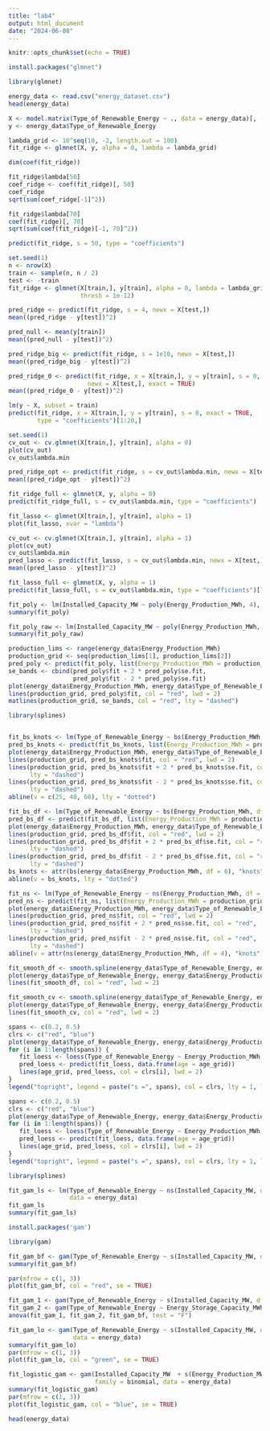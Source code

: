 ```yaml
---
title: "lab4"
output: html_document
date: "2024-06-08"
---
```


```r
knitr::opts_chunk$set(echo = TRUE)
```

```r
install.packages("glmnet")
```

```r
library(glmnet)

energy_data <- read.csv("energy_dataset.csv")
head(energy_data)
```

```r
X <- model.matrix(Type_of_Renewable_Energy ~ ., data = energy_data)[, -1]
y <- energy_data$Type_of_Renewable_Energy
```

```r
lambda_grid <- 10^seq(10, -2, length.out = 100)
fit_ridge <- glmnet(X, y, alpha = 0, lambda = lambda_grid)

dim(coef(fit_ridge))
```

```r
fit_ridge$lambda[50]
coef_ridge <- coef(fit_ridge)[, 50]
coef_ridge
sqrt(sum(coef_ridge[-1]^2))
```
````r
fit_ridge$lambda[70]
coef(fit_ridge)[, 70]
sqrt(sum(coef(fit_ridge)[-1, 70]^2))
````
````r
predict(fit_ridge, s = 50, type = "coefficients")
````
````r
set.seed(1)
n <- nrow(X)
train <- sample(n, n / 2)
test <- -train
fit_ridge <- glmnet(X[train,], y[train], alpha = 0, lambda = lambda_grid,
                    thresh = 1e-12)
````

````r
pred_ridge <- predict(fit_ridge, s = 4, newx = X[test,])
mean((pred_ridge - y[test])^2)
````

````r
pred_null <- mean(y[train])
mean((pred_null - y[test])^2)
````

````r
pred_ridge_big <- predict(fit_ridge, s = 1e10, newx = X[test,])
mean((pred_ridge_big - y[test])^2)
````

````r
pred_ridge_0 <- predict(fit_ridge, x = X[train,], y = y[train], s = 0, 
                      newx = X[test,], exact = TRUE)
mean((pred_ridge_0 - y[test])^2)
````

````r
lm(y ~ X, subset = train)
predict(fit_ridge, x = X[train,], y = y[train], s = 0, exact = TRUE, 
        type = "coefficients")[1:20,]
````

````r
set.seed(1)
cv_out <- cv.glmnet(X[train,], y[train], alpha = 0)
plot(cv_out)
cv_out$lambda.min
````

````r
pred_ridge_opt <- predict(fit_ridge, s = cv_out$lambda.min, newx = X[test,])
mean((pred_ridge_opt - y[test])^2)
````

````r
fit_ridge_full <- glmnet(X, y, alpha = 0)
predict(fit_ridge_full, s = cv_out$lambda.min, type = "coefficients")
````

````r
fit_lasso <- glmnet(X[train,], y[train], alpha = 1)
plot(fit_lasso, xvar = "lambda")
````

````r
cv_out <- cv.glmnet(X[train,], y[train], alpha = 1)
plot(cv_out)
cv_out$lambda.min
pred_lasso <- predict(fit_lasso, s = cv_out$lambda.min, newx = X[test,])
mean((pred_lasso - y[test])^2)
````

````r
fit_lasso_full <- glmnet(X, y, alpha = 1)
predict(fit_lasso_full, s = cv_out$lambda.min, type = "coefficients")[1:13,]
````

````r
fit_poly <- lm(Installed_Capacity_MW ~ poly(Energy_Production_MWh, 4), data = energy_data)
summary(fit_poly)
````

```r
fit_poly_raw <- lm(Installed_Capacity_MW ~ poly(Energy_Production_MWh, 4, raw = TRUE), data = energy_data)
summary(fit_poly_raw)
```

```r
production_lims <- range(energy_data$Energy_Production_MWh)
production_grid <- seq(production_lims[1], production_lims[2])
pred_poly <- predict(fit_poly, list(Energy_Production_MWh = production_grid), se.fit = TRUE)
se_bands <- cbind(pred_poly$fit + 2 * pred_poly$se.fit, 
                  pred_poly$fit - 2 * pred_poly$se.fit)
plot(energy_data$Energy_Production_MWh, energy_data$Type_of_Renewable_Energy, col = "darkgrey", cex = 0.5, xlim = production_lims)
lines(production_grid, pred_poly$fit, col = "red", lwd = 2)
matlines(production_grid, se_bands, col = "red", lty = "dashed")
```


```r
library(splines)


fit_bs_knots <- lm(Type_of_Renewable_Energy ~ bs(Energy_Production_MWh, knots = c(25, 40, 60)), data = energy_data)
pred_bs_knots <- predict(fit_bs_knots, list(Energy_Production_MWh = production_grid), se.fit = TRUE)
plot(energy_data$Energy_Production_MWh, energy_data$Type_of_Renewable_Energy, cex = 0.5, col = "darkgrey")
lines(production_grid, pred_bs_knots$fit, col = "red", lwd = 2)
lines(production_grid, pred_bs_knots$fit + 2 * pred_bs_knots$se.fit, col = "red",
      lty = "dashed")
lines(production_grid, pred_bs_knots$fit - 2 * pred_bs_knots$se.fit, col = "red",
      lty = "dashed")
abline(v = c(25, 40, 60), lty = "dotted")
```

```r
fit_bs_df <- lm(Type_of_Renewable_Energy ~ bs(Energy_Production_MWh, df = 6), data = energy_data)
pred_bs_df <- predict(fit_bs_df, list(Energy_Production_MWh = production_grid), se.fit = TRUE)
plot(energy_data$Energy_Production_MWh, energy_data$Type_of_Renewable_Energy, cex = 0.5, col = "darkgrey")
lines(production_grid, pred_bs_df$fit, col = "red", lwd = 2)
lines(production_grid, pred_bs_df$fit + 2 * pred_bs_df$se.fit, col = "red",
      lty = "dashed")
lines(production_grid, pred_bs_df$fit - 2 * pred_bs_df$se.fit, col = "red",
      lty = "dashed")
bs_knots <- attr(bs(energy_data$Energy_Production_MWh, df = 6), "knots")
abline(v = bs_knots, lty = "dotted")
```

```r
fit_ns <- lm(Type_of_Renewable_Energy ~ ns(Energy_Production_MWh, df = 4), data = energy_data)
pred_ns <- predict(fit_ns, list(Energy_Production_MWh = production_grid), se.fit = TRUE)
plot(energy_data$Energy_Production_MWh, energy_data$Type_of_Renewable_Energy, cex = 0.5, col = "darkgrey")
lines(production_grid, pred_ns$fit, col = "red", lwd = 2)
lines(production_grid, pred_ns$fit + 2 * pred_ns$se.fit, col = "red",
      lty = "dashed")
lines(production_grid, pred_ns$fit - 2 * pred_ns$se.fit, col = "red",
      lty = "dashed")
abline(v = attr(ns(energy_data$Energy_Production_MWh, df = 4), "knots"), lty = "dotted")
```

```r
fit_smooth_df <- smooth.spline(energy_data$Type_of_Renewable_Energy, energy_data$Energy_Production_MWh, df = 7)
plot(energy_data$Type_of_Renewable_Energy, energy_data$Energy_Production_MWh, cex = 0.5, col = "darkgrey")
lines(fit_smooth_df, col = "red", lwd = 2)
```

```r
fit_smooth_cv <- smooth.spline(energy_data$Type_of_Renewable_Energy, energy_data$Energy_Production_MWh, cv = TRUE)
plot(energy_data$Type_of_Renewable_Energy, energy_data$Energy_Production_MWh, cex = 0.5, col = "darkgrey")
lines(fit_smooth_cv, col = "red", lwd = 2)
```

```r
spans <- c(0.2, 0.5)
clrs <- c("red", "blue")
plot(energy_data$Type_of_Renewable_Energy, energy_data$Energy_Production_MWh, cex = 0.5, col = "darkgrey")
for (i in 1:length(spans)) {
   fit_loess <- loess(Type_of_Renewable_Energy ~ Energy_Production_MWh, span = spans[i], data = energy_data)
   pred_loess <- predict(fit_loess, data.frame(age = age_grid))
   lines(age_grid, pred_loess, col = clrs[i], lwd = 2)
}
legend("topright", legend = paste("s =", spans), col = clrs, lty = 1, lwd = 2)
```

```r
spans <- c(0.2, 0.5)
clrs <- c("red", "blue")
plot(energy_data$Type_of_Renewable_Energy, energy_data$Energy_Production_MWh, cex = 0.5, col = "darkgrey")
for (i in 1:length(spans)) {
   fit_loess <- loess(Type_of_Renewable_Energy ~ Energy_Production_MWh, span = spans[i], degree = 1, data = energy_data)
   pred_loess <- predict(fit_loess, data.frame(age = age_grid))
   lines(age_grid, pred_loess, col = clrs[i], lwd = 2)
}
legend("topright", legend = paste("s =", spans), col = clrs, lty = 1, lwd = 2)
```
```r
library(splines)

fit_gam_ls <- lm(Type_of_Renewable_Energy ~ ns(Installed_Capacity_MW, df = 4) + ns(Energy_Production_MWh, df = 5) + Energy_Consumption_MWh,
                 data = energy_data)
fit_gam_ls
summary(fit_gam_ls)
```
```r
install.packages('gam')
```
```r
library(gam)

fit_gam_bf <- gam(Type_of_Renewable_Energy ~ s(Installed_Capacity_MW, df = 4) + s(Energy_Production_MWh, df = 5) + Energy_Consumption_MWh, data = energy_data)
summary(fit_gam_bf)

par(mfrow = c(1, 3))
plot(fit_gam_bf, col = "red", se = TRUE)
```
```r
fit_gam_1 <- gam(Type_of_Renewable_Energy ~ s(Installed_Capacity_MW, df = 5) + Energy_Production_MWh, data = energy_data)
fit_gam_2 <- gam(Type_of_Renewable_Energy ~ Energy_Storage_Capacity_MWh + s(Installed_Capacity_MW, df = 5) + Energy_Production_MWh, data = energy_data)
anova(fit_gam_1, fit_gam_2, fit_gam_bf, test = "F")
```
```r
fit_gam_lo <- gam(Type_of_Renewable_Energy ~ s(Installed_Capacity_MW, df = 4) + lo(Energy_Production_MWh, span = 0.7) + Energy_Consumption_MWh, 
                  data = energy_data)
summary(fit_gam_lo)
par(mfrow = c(1, 3))
plot(fit_gam_lo, col = "green", se = TRUE)
```
```r
fit_logistic_gam <- gam(Installed_Capacity_MW  + s(Energy_Production_MWh, df = 5) + Energy_Consumption_MWh, 
                        family = binomial, data = energy_data)
summary(fit_logistic_gam)
par(mfrow = c(1, 3))
plot(fit_logistic_gam, col = "blue", se = TRUE)
```

```r
head(energy_data)
```
